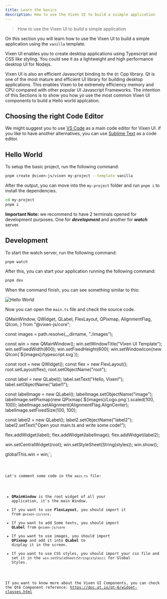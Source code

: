 ```yaml
---
title: Learn the basics
description: How to use the Vixen UI to build a ssimple application
---
```



> How to use the Vixen UI to build a simple application

On this section you will learn how to use the Vixen UI to build a simple application using the `vanilla` template.

Vixen UI enables you to create desktop applications using Typescript and CSS like styling. You could see it as a lightweight and high performance desktop UI for Nodejs.

Vixen UI is also an efficient Javascript binding to the `Qt` Cpp library. Qt is one of the most mature and efficient UI library for building desktop applications. This enables Vixen to be extremely
efficiency memory and CPU compared with other popular UI Javascript Frameworks. The intention of this Sections is to show you how yo use the most common Vixen UI components to build a Hello world applcation.

## Choosing the right Code Editor

We might suggest you to use [VS Code](https://code.visualstudio.com/) as a main code editor for Vixen UI. if you like to have another alternatives, you can use [Sublime Text](https://www.sublimetext.com/) as a code editor.

## Hello World

To setup the basic project, run the following command:

```bash
pnpm create @vixen-js/vixen my-project --template vanilla
```
After the output, you can move into the `my-project` folder and run `pnpm i` to install the dependencies.
```bash
cd my-project
pnpm i
```

**Important Note:** we recommend to have 2 terminals opened for development purposes. One for **_development_** and another for **_watch_** server.

## Development

To start the watch server, run the following command:
```bash
pnpm watch
```

After this, you can start your application running the following command:
```bash
pnpm dev
```

When the command finish, you can see something similar to this:

![Hello World](../../../assets/images/hello-world.png)

Now you can open the `main.ts` file and check the source code.

  QMainWindow,
  QWidget,
  QLabel,
  FlexLayout,
  QPixmap,
  AlignmentFlag,
  QIcon,
} from "@vixen-js/core";

const images = path.resolve(__dirname, "./images");

const win = new QMainWindow();
win.setWindowTitle("Vixen UI Template");
win.setFixedWidth(800);
win.setFixedHeight(600);
win.setWindowIcon(new QIcon(\`\${images}/typescript.svg\`));

const root = new QWidget();
const flex = new FlexLayout();
root.setLayout(flex);
root.setObjectName("root");

const label = new QLabel();
label.setText("Hello, Vixen!");
label.setObjectName("label1");

const labelImage = new QLabel();
labelImage.setObjectName("image");
labelImage.setPixmap(new QPixmap(\`\${images}/Logo.png\`).scaled(100, 100));
labelImage.setAlignment(AlignmentFlag.AlignCenter);
labelImage.setFixedSize(100, 100);

const label2 = new QLabel();
label2.setObjectName("label2");
label2.setText("Open your main.ts and write some code!");

flex.addWidget(label);
flex.addWidget(labelImage);
flex.addWidget(label2);

win.setCentralWidget(root);
win.setStyleSheet(String(styles));
win.show();

globalThis.win = win;`;

<Code  code={mainTSContent} lang='ts' title="main.ts" />

Let's comment some code in the `main.ts` file:

- __QMainWindow__ is the root widget of all your application, it's the main Window.
- If you want to use  __FlexLayout__, you should import it from `@vixen-js/core`.
- If you want to add Some texts, you should import __QLabel__ from `@vixen-js/core`
- If you want to use images, you should import __QPixmap__ and add it into __QLabel__ to display it in the screen.
- If you want to use CSS styles, you should import your css file and set it in the `win.setStyleSheet(String(styles))` for Global Styles.

If you want to know more about the Vixen UI Components, you can check the Qt6 Component reference: https://doc.qt.io/qt-6/widget-classes.html
